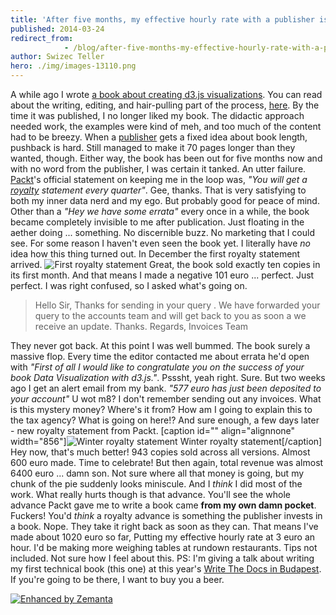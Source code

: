 ```yaml
---
title: 'After five months, my effective hourly rate with a publisher is 3eur/hour'
published: 2014-03-24
redirect_from: 
            - /blog/after-five-months-my-effective-hourly-rate-with-a-publisher-is-3eurhour/swizec/6548
author: Swizec Teller
hero: ./img/images-13110.png
---
```

A while ago I wrote [a book about creating d3.js visualizations](http://www.packtpub.com/data-visualization-with-d3js/book). You can read about the writing, editing, and hair-pulling part of the process, [here](http://swizec.com/blog/i-published-a-book-with-a-publisher-heres-what-the-journey-was-like/swizec/6398). By the time it was published, I no longer liked my book. The didactic approach needed work, the examples were kind of meh, and too much of the content had to be breezy. When a [publisher](http://en.wikipedia.org/wiki/Publishing "Publishing") gets a fixed idea about book length, pushback is hard. Still managed to make it 70 pages longer than they wanted, though. Either way, the book has been out for five months now and with no word from the publisher, I was certain it tanked. An utter failure. [Packt](http://www.packtpub.com "Packt")'s official statement on keeping me in the loop was, _"You will get a [royalty](http://en.wikipedia.org/wiki/Royalties "Royalties") statement every quarter"_. Gee, thanks. That is very satisfying to both my inner data nerd and my ego. But probably good for peace of mind. Other than a _"Hey we have some errata"_ every once in a while, the book became completely invisible to me after publication. Just floating in the aether doing ... something. No discernible buzz. No marketing that I could see. For some reason I haven't even seen the book yet. I literally have _no_ idea how this thing turned out. In December the first royalty statement arrived. ![First royalty statement](./img/images-13110.png "First royalty statement") Great, the book sold exactly ten copies in its first month. And that means I made a negative 101 euro ... perfect. Just perfect. I was right confused, so I asked what's going on.

> Hello Sir, Thanks for sending in your query . We have forwarded your query to the accounts team and will get back to you as soon a we receive an update. Thanks. Regards, Invoices Team

They never got back. At this point I was well bummed. The book surely a massive flop. Every time the editor contacted me about errata he'd open with _"First of all I would like to congratulate you on the success of your book Data Visualization with d3.js."_. Psssht, yeah right. Sure. But two weeks ago I get an alert email from my bank. _"577 euro has just been deposited to your account"_ U wot m8? I don't remember sending out any invoices. What is this mystery money? Where's it from? How am I going to explain this to the tax agency? What is going on here!? And sure enough, a few days later - new royalty statement from Packt. \[caption id="" align="alignnone" width="856"]![Winter royalty statement](./img/images-13111.png "Winter royalty statement") Winter royalty statement\[/caption] Hey now, that's much better! 943 copies sold across all versions. Almost 600 euro made. Time to celebrate! But then again, total revenue was almost 6400 euro ... damn son. Not sure where all that money is going, but my chunk of the pie suddenly looks miniscule. And I _think_ I did most of the work. What really hurts though is that advance. You'll see the whole advance Packt gave me to write a book came **from my own damn pocket**. Fuckers! You'd _think_ a royalty advance is something the publisher invests in a book. Nope. They take it right back as soon as they can. That means I've made about 1020 euro so far, Putting my effective hourly rate at 3 euro an hour. I'd be making more weighing tables at rundown restaurants. Tips not included. Not sure how I feel about this. PS: I'm giving a talk about writing my first technical book (this one) at this year's [Write The Docs in Budapest](http://conf.writethedocs.org/eu/2014/). If you're going to be there, I want to buy you a beer.

[![Enhanced by Zemanta](http://img.zemanta.com/zemified_e.png?x-id=d8bc3227-47c5-4cc4-b4b9-0c9a79b1c88f)](http://www.zemanta.com/?px "Enhanced by Zemanta")